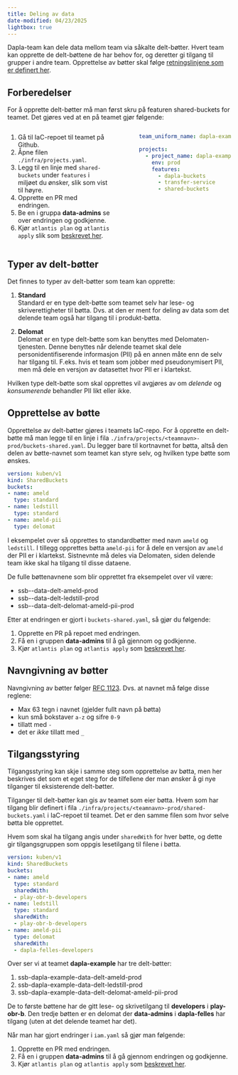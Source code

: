 ```yaml
---
title: Deling av data
date-modified: 04/23/2025
lightbox: true
---
```


Dapla-team kan dele data mellom team via såkalte delt-bøtter. Hvert team kan opprette de delt-bøttene de har behov for, og deretter gi tilgang til grupper i andre team. Opprettelse av bøtter skal følge [retningslinjene som er definert her](https://statistics-norway.atlassian.net/wiki/spaces/DAPLA/pages/3613786151/Deling+av+data+p+Dapla).

## Forberedelser

For å opprette delt-bøtter må man først skru på featuren shared-buckets for teamet. Det gjøres ved at en på teamet gjør følgende:

:::: {.columns}

::: {.column width="50%"}
1. Gå til IaC-repoet til teamet på Github.
2. Åpne filen `./infra/projects.yaml`.
3. Legg til en linje med `shared-buckets` under `features` i miljøet du ønsker, slik som vist til høyre.
4. Opprette en PR med endringen.
5. Be en i gruppa **data-admins** se over endringen og godkjenne.
6. Kjør `atlantis plan` og `atlantis apply` slik som [beskrevet her](./features.html#aktivere-feature).  
:::

::: {.column width="5%"}
<!-- empty column to create gap -->
:::

::: {.column width="45%"}
```.yaml
team_uniform_name: dapla-example

projects:
  - project_name: dapla-example
    env: prod
    features:
      - dapla-buckets
      - transfer-service
      - shared-buckets
```
:::

::::

## Typer av delt-bøtter

Det finnes to typer av delt-bøtter som team kan opprette: 

1. **Standard**  
Standard er en type delt-bøtte som teamet selv har lese- og skriverettigheter til bøtta. Dvs. at den er ment for deling av data som det delende team også har tilgang til i produkt-bøtta.

2. **Delomat**  
Delomat er en type delt-bøtte som kan benyttes med Delomaten-tjenesten. Denne benyttes når delende teamet skal dele personidentifiserende informasjon (PII) på en annen måte enn de selv har tilgang til. F.eks. hvis et team som jobber med pseudonymisert PII, men må dele en versjon av datasettet hvor PII er i klartekst.

Hvilken type delt-bøtte som skal opprettes vil avgjøres av om *delende* og *konsumerende* behandler PII likt eller ikke. 


## Opprettelse av bøtte

Opprettelse av delt-bøtter gjøres i teamets IaC-repo. For å opprette en delt-bøtte må man legge til en linje i fila `./infra/projects/<teamnavn>-prod/buckets-shared.yaml`. Du legger bare til kortnavnet for bøtta, altså den delen av bøtte-navnet som teamet kan styre selv, og hvilken type bøtte som ønskes. 

```.yml
version: kuben/v1
kind: SharedBuckets
buckets:
- name: ameld
  type: standard
- name: ledstill
  type: standard
- name: ameld-pii
  type: delomat
```
I eksempelet over så opprettes to standardbøtter med navn `ameld` og `ledstill`. I tillegg opprettes bøtta `ameld-pii` for å dele en versjon av `ameld` der PII er i klartekst. Sistnevnte må deles via Delomaten, siden delende team ikke skal ha tilgang til disse dataene. 

De fulle bøttenavnene som blir opprettet fra eksempelet over vil være:

- ssb-<teamnavn>-data-delt-ameld-prod
- ssb-<teamnavn>-data-delt-ledstill-prod
- ssb-<teamnavn>-data-delt-delomat-ameld-pii-prod

Etter at endringen er gjort i `buckets-shared.yaml`, så gjør du følgende:

1. Opprette en PR på repoet med endringen.
2. Få en i gruppen **data-admins** til å gå gjennom og godkjenne. 
3. Kjør `atlantis plan` og `atlantis apply` som [beskrevet her](./features.html#aktivere-feature).


::: {.callout-warning}
## Navngivning av bøtter

Navngivning av bøtter følger [RFC 1123](https://kubernetes.io/docs/concepts/overview/working-with-objects/names/#dns-label-names). Dvs. at navnet må følge disse reglene:  

- Max 63 tegn i navnet (gjelder fullt navn på bøtta)
- kun små bokstaver `a-z` og sifre `0-9`
- tillatt med `-`
- det er *ikke* tillatt med `_`
:::


## Tilgangsstyring

Tilgangsstyring kan skje i samme steg som opprettelse av bøtta, men her beskrives det som et eget steg for de tilfellene der man ønsker å gi nye tilganger til eksisterende delt-bøtter. 

Tilganger til delt-bøtter kan gis av teamet som eier bøtta. Hvem som har tilgang blir definert i fila `./infra/projects/<teamnavn>-prod/shared-buckets.yaml` i IaC-repoet til teamet. Det er den samme filen som hvor selve bøtta ble opprettet. 

Hvem som skal ha tilgang angis under `sharedWith` for hver bøtte, og dette gir tilgangsgruppen som oppgis lesetilgang til filene i bøtta. 

```.yml
version: kuben/v1
kind: SharedBuckets
buckets:
- name: ameld
  type: standard
  sharedWith:
  - play-obr-b-developers
- name: ledstill
  type: standard
  sharedWith:
  - play-obr-b-developers  
- name: ameld-pii
  type: delomat
  sharedWith:
  - dapla-felles-developers
```

Over ser vi at teamet **dapla-example** har tre delt-bøtter:

1. ssb-dapla-example-data-delt-ameld-prod
2. ssb-dapla-example-data-delt-ledstill-prod
3. ssb-dapla-example-data-delt-delomat-ameld-pii-prod
 

De to første bøttene har de gitt lese- og skrivetilgang til **developers** i **play-obr-b**. Den tredje bøtten er en delomat der **data-admins** i **dapla-felles** har tilgang (uten at det delende teamet har det).

Når man har gjort endringer i `iam.yaml` så gjør man følgende:

1. Opprette en PR med endringen. 
2. Få en i gruppen **data-admins** til å gå gjennom endringen og godkjenne.
3. Kjør `atlantis plan` og `atlantis apply` som [beskrevet her](./features.html#aktivere-feature).